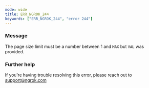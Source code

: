 ```yaml
---
mode: wide
title: ERR_NGROK_244
keywords: ["ERR_NGROK_244", "error 244"]
---
```


### Message

The page size limit must be a number between 1 and `MAX` but `VAL` was provided.

### Further help

If you're having trouble resolving this error, please reach out to [support@ngrok.com](mailto:support@ngrok.com?subject=Help%20with%20ERR_NGROK_244)
